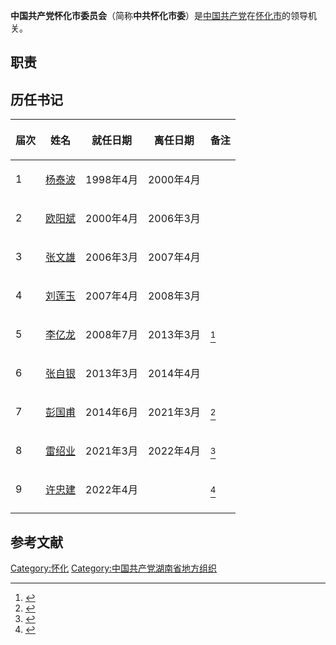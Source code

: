 {{Infobox PRCG
|中共机构名称=中国共产党怀化市委员会
|标志1=Danghui.svg
|格言1=[[为人民服务|为人民服务]]
|届数=
|任期始=
|任期终=
|人员名称=
|人员链接=
|职位1=书记
|人员1=
|职位2=副书记
|人员2=
|人数2=
|职位3=
|人员3=
|人数3=
|职位4=
|人员4=
|授权法源=[[中国共产党章程|中国共产党章程]]
|上级机构=[[中国共产党怀化市代表大会|中国共产党怀化市代表大会]]
|机构类型=
|行政级别=正地厅级
|常设机构=[[中国共产党怀化市委员会常务委员会|中国共产党怀化市委员会常务委员会]]
|本级纪检=[[中国共产党怀化市纪律检查委员会|中国共产党怀化市纪律检查委员会]]
|场所1=
|地址1=
|电话1=
|a=[[怀化市人民政府|怀化市人民政府]]
}}

'''中国共产党怀化市委员会'''（简称'''中共怀化市委'''）是[[中国共产党|中国共产党]]在[[怀化市|怀化市]]的领导机关。

== 职责 ==
{{:中国共产党地方组织}}

==历任书记==
{| class="wikitable"
|-
! 届次 !! 姓名 !! 就任日期 !! 离任日期 !! 备注
|-
| 1 || [[杨泰波|杨泰波]] || 1998年4月 || 2000年4月 ||
|-
| 2 || [[欧阳斌_(1954年)|欧阳斌]] || 2000年4月 || 2006年3月 ||
|-
| 3 || [[张文雄|张文雄]] || 2006年3月 || 2007年4月 ||
|-
| 4 || [[刘莲玉|刘莲玉]] || 2007年4月 || 2008年3月 ||
|-
| 5 || [[李亿龙|李亿龙]] || 2008年7月 || 2013年3月 ||<ref>{{cite news |author1=蒋格伟 |title=湖南衡阳原书记李亿龙被查 被纪委带走时曾反抗 |url=http://news.sohu.com/20160408/n443678484.shtml |accessdate=2021-02-14 |work=搜狐 |date=2016-04-08 |archive-date=2018-06-17 |archive-url=https://web.archive.org/web/20180617065821/http://news.sohu.com/20160408/n443678484.shtml }}</ref>
|-
| 6 || [[张自银|张自银]] || 2013年3月 || 2014年4月 ||
|-
| 7 || [[彭国甫|彭国甫]] || 2014年6月 || 2021年3月 ||<ref>{{cite news |author1=袁霓 |title=彭国甫任怀化市委书记 张自银不再担任 |url=http://district.ce.cn/newarea/sddy/201406/11/t20140611_2959990.shtml |accessdate=2021-02-14 |work=中国经济网 |date=2014-06-11 |archive-date=2018-06-19 |archive-url=https://web.archive.org/web/20180619035844/http://district.ce.cn/newarea/sddy/201406/11/t20140611_2959990.shtml }}</ref>
|-
| 8 || [[雷绍业|雷绍业]] || 2021年3月 || 2022年4月 ||<ref>{{cite news |author1=庄彧 |title=雷绍业任怀化市委书记 彭国甫不再担任 |url=http://district.ce.cn/newarea/sddy/202103/21/t20210321_36397775.shtml |accessdate=2021-03-22 |work=中国经济网 |date=2021-03-21 |archive-date=2021-03-23 |archive-url=https://web.archive.org/web/20210323145451/http://district.ce.cn/newarea/sddy/202103/21/t20210321_36397775.shtml }}</ref>
|-
| 9 || [[许忠建|许忠建]] || 2022年4月 ||  ||<ref>{{cite news |author1=庄彧 |title=许忠建任怀化市委书记 雷绍业另有任用 |url=http://district.ce.cn/newarea/sddy/202204/29/t20220429_37543614.shtml |accessdate=2022-05-02 |work=中国经济网 |date=2022-04-29 |archive-date=2022-05-16 |archive-url=https://web.archive.org/web/20220516010015/http://district.ce.cn/newarea/sddy/202204/29/t20220429_37543614.shtml }}</ref>
|-
|}

==参考文献==
{{reflist}}
{{湖南省各地市州|党委|中国共产党}}
{{DEFAULTSORT:Zhong中}}
[[Category:怀化|Category:怀化]]
[[Category:中国共产党湖南省地方组织|Category:中国共产党湖南省地方组织]]